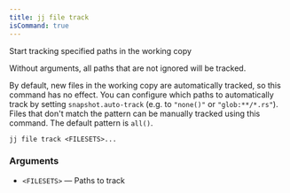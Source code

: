 ```yaml
---
title: jj file track
isCommand: true
---
```


Start tracking specified paths in the working copy

Without arguments, all paths that are not ignored will be tracked.

By default, new files in the working copy are automatically tracked, so this command has no effect. You can configure which paths to automatically track by setting `snapshot.auto-track` (e.g. to `"none()"` or `"glob:**/*.rs"`). Files that don't match the pattern can be manually tracked using this command. The default pattern is `all()`.

```shell title="Usage"
jj file track <FILESETS>...
```

### Arguments

- `<FILESETS>` — Paths to track

